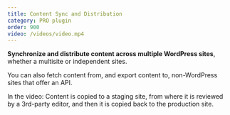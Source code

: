 ```yaml
---
title: Content Sync and Distribution
category: PRO plugin
order: 900
video: /videos/video.mp4
---
```


**Synchronize and distribute content across multiple WordPress sites**, whether a multisite or independent sites.

You can also fetch content from, and export content to, non-WordPress sites that offer an API.

In the video: Content is copied to a staging site, from where it is reviewed by a 3rd-party editor, and then it is copied back to the production site.